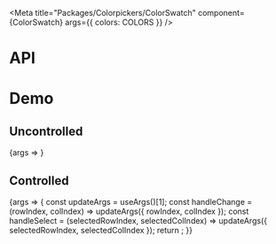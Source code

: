 
<Meta title="Packages/Colorpickers/ColorSwatch" component={ColorSwatch} args={{ colors: COLORS }} />

# API

<ArgsTable />

# Demo

## Uncontrolled

<Canvas>
  <Story
    name="Uncontrolled"
    argTypes={{
      colIndex: { control: false },
      rowIndex: { control: false },
      selectedColIndex: { control: false },
      selectedRowIndex: { control: false }
    }}
  >
    {args => <ColorSwatch {...args} />}
  </Story>
</Canvas>

## Controlled

<Canvas>
  <Story
    name="Controlled"
    args={{ rowIndex: 0, colIndex: 5, selectedRowIndex: 0, selectedColIndex: 5 }}
    argTypes={{
      defaultColIndex: { control: false },
      defaultRowIndex: { control: false },
      defaultSelectedColIndex: { control: false },
      defaultSelectedRowIndex: { control: false }
    }}
  >
    {args => {
      const updateArgs = useArgs()[1];
      const handleChange = (rowIndex, colIndex) => updateArgs({ rowIndex, colIndex });
      const handleSelect = (selectedRowIndex, selectedColIndex) =>
        updateArgs({ selectedRowIndex, selectedColIndex });
      return <ColorSwatch {...args} onChange={handleChange} onSelect={handleSelect} />;
    }}
  </Story>
</Canvas>
